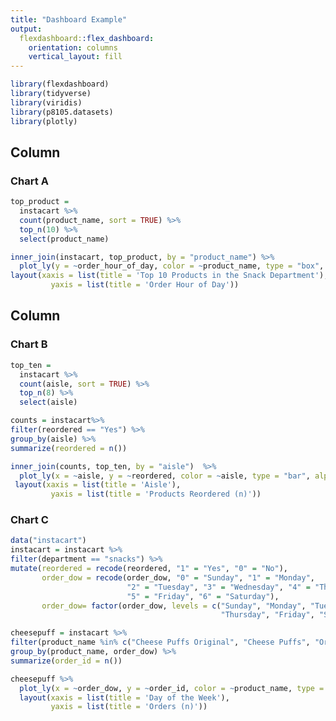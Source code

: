 ```yaml
---
title: "Dashboard Example"
output: 
  flexdashboard::flex_dashboard:
    orientation: columns
    vertical_layout: fill
---
```


```r
library(flexdashboard)
library(tidyverse)
library(viridis)
library(p8105.datasets)
library(plotly)
```


Column {data-width=600}
-----------------------------------------------------------------------
### Chart A
```r
top_product =
  instacart %>% 
  count(product_name, sort = TRUE) %>% 
  top_n(10) %>% 
  select(product_name) 

inner_join(instacart, top_product, by = "product_name") %>% 
  plot_ly(y = ~order_hour_of_day, color = ~product_name, type = "box", alpha = 0.5) %>% 
layout(xaxis = list(title = 'Top 10 Products in the Snack Department'),
         yaxis = list(title = 'Order Hour of Day'))
```



Column {data-width=400, data-height=500}
-----------------------------------------------------------------------

### Chart B

```r
top_ten =
  instacart %>% 
  count(aisle, sort = TRUE) %>% 
  top_n(8) %>% 
  select(aisle) 

counts = instacart%>% 
filter(reordered == "Yes") %>% 
group_by(aisle) %>% 
summarize(reordered = n())  

inner_join(counts, top_ten, by = "aisle")  %>% 
  plot_ly(x = ~aisle, y = ~reordered, color = ~aisle, type = "bar", alpha = 0.5) %>% 
 layout(xaxis = list(title = 'Aisle'),
         yaxis = list(title = 'Products Reordered (n)'))
```


### Chart C

```r
data("instacart")
instacart = instacart %>%
filter(department == "snacks") %>%
mutate(reordered = recode(reordered, "1" = "Yes", "0" = "No"), 
       order_dow = recode(order_dow, "0" = "Sunday", "1" = "Monday", 
                          "2" = "Tuesday", "3" = "Wednesday", "4" = "Thursday", 
                          "5" = "Friday", "6" = "Saturday"),
       order_dow= factor(order_dow, levels = c("Sunday", "Monday", "Tuesday", "Wednesday", 
                                               "Thursday", "Friday", "Saturday"))) 

cheesepuff = instacart %>%
filter(product_name %in% c("Cheese Puffs Original", "Cheese Puffs", "Original Baked Cheese Puffs")) %>% 
group_by(product_name, order_dow) %>% 
summarize(order_id = n())

cheesepuff %>%
  plot_ly(x = ~order_dow, y = ~order_id, color = ~product_name, type = "scatter", mode = "lines+markers", alpha = 0.5) %>%
  layout(xaxis = list(title = 'Day of the Week'),
         yaxis = list(title = 'Orders (n)'))
```

